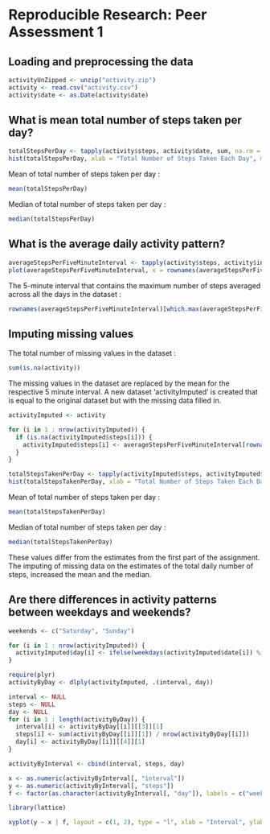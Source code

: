 # Reproducible Research: Peer Assessment 1


## Loading and preprocessing the data

```r
activityUnZipped <- unzip("activity.zip")
activity <- read.csv("activity.csv")
activity$date <- as.Date(activity$date)
```

## What is mean total number of steps taken per day?

```r
totalStepsPerDay <- tapply(activity$steps, activity$date, sum, na.rm = TRUE)
hist(totalStepsPerDay, xlab = "Total Number of Steps Taken Each Day", main = "Total Number of Steps Taken Each Day", col = "red")
```
Mean of total number of steps taken per day :
```r
mean(totalStepsPerDay)
```
Median of total number of steps taken per day :
```r
median(totalStepsPerDay)
```
## What is the average daily activity pattern?

```r
averageStepsPerFiveMinuteInterval <- tapply(activity$steps, activity$interval, mean, na.rm = TRUE)
plot(averageStepsPerFiveMinuteInterval, x = rownames(averageStepsPerFiveMinuteInterval), type = "l", col = "red", xlab = "5 Minute Interval", ylab = "Average Number of Steps", main = "Average Number Of Steps Taken Per 5 Minute Interval")
```
The 5-minute interval that contains the maximum number of steps averaged across all the days in the dataset :
```r
rownames(averageStepsPerFiveMinuteInterval)[which.max(averageStepsPerFiveMinuteInterval)]
```

## Imputing missing values

The total number of missing values in the dataset :
```r
sum(is.na(activity))
```
The missing values in the dataset are replaced by the mean for the respective 5 minute interval.
A new dataset 'activityImputed' is created that is equal to the original dataset but with the missing data filled in.

```r
activityImputed <- activity

for (i in 1 : nrow(activityImputed)) {
  if (is.na(activityImputed$steps[i])) {
    activityImputed$steps[i] <- averageStepsPerFiveMinuteInterval[rownames(averageStepsPerFiveMinuteInterval) == activityImputed$interval[i]]
  }
}
```
```r
totalStepsTakenPerDay <- tapply(activityImputed$steps, activityImputed$date, sum, na.rm = TRUE)
hist(totalStepsTakenPerDay, xlab = "Total Number of Steps Taken Each Day", main = "Total Number of Steps Taken Each Day", col = "red")
```
Mean of total number of steps taken per day :
```r
mean(totalStepsTakenPerDay)
```
Median of total number of steps taken per day :
```r
median(totalStepsTakenPerDay)
```
These values differ from the estimates from the first part of the assignment. The imputing of missing data on the estimates of the total daily number of steps, increased the mean and the median. 

## Are there differences in activity patterns between weekdays and weekends?

```r
weekends <- c("Saturday", "Sunday")

for (i in 1 : nrow(activityImputed)) {
  activityImputed$day[i] <- ifelse(weekdays(activityImputed$date[i]) %in% weekends, "weekend", "weekday")
}

require(plyr)
activityByDay <- dlply(activityImputed, .(interval, day))

interval <- NULL
steps <- NULL
day <- NULL
for (i in 1 : length(activityByDay)) {
  interval[i] <- activityByDay[[i]][[3]][1]
  steps[i] <- sum(activityByDay[[i]][1]) / nrow(activityByDay[[i]])
  day[i] <- activityByDay[[i]][[4]][1]
}

activityByInterval <- cbind(interval, steps, day)

x <- as.numeric(activityByInterval[, "interval"])
y <- as.numeric(activityByInterval[, "steps"])
f <- factor(as.character(activityByInterval[, "day"]), labels = c("weekday", "weekend"))

library(lattice)

xyplot(y ~ x | f, layout = c(1, 2), type = "l", xlab = "Interval", ylab = "Number of Steps")

```

